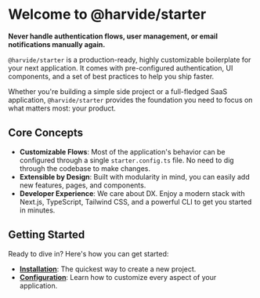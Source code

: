 # Welcome to @harvide/starter

**Never handle authentication flows, user management, or email notifications manually again.**

`@harvide/starter` is a production-ready, highly customizable boilerplate for your next application. It comes with pre-configured authentication, UI components, and a set of best practices to help you ship faster.

Whether you're building a simple side project or a full-fledged SaaS application, `@harvide/starter` provides the foundation you need to focus on what matters most: your product.

## Core Concepts

- **Customizable Flows**: Most of the application's behavior can be configured through a single `starter.config.ts` file. No need to dig through the codebase to make changes.
- **Extensible by Design**: Built with modularity in mind, you can easily add new features, pages, and components.
- **Developer Experience**: We care about DX. Enjoy a modern stack with Next.js, TypeScript, Tailwind CSS, and a powerful CLI to get you started in minutes.

## Getting Started

Ready to dive in? Here's how you can get started:

- **[Installation](/getting-started)**: The quickest way to create a new project.
- **[Configuration](/configuration)**: Learn how to customize every aspect of your application.
